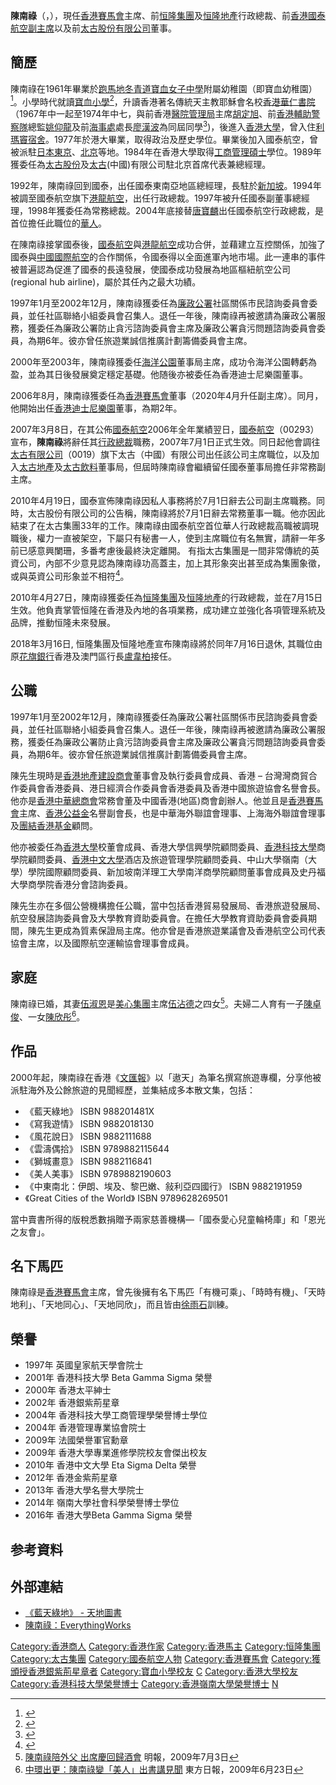 '''陳南祿'''{{GBSHK}}{{JP}}（{{lang-en|Philip Chen Nan-lok}}，{{bd|1955年|catIdx=C陳}}），現任[[香港賽馬會|香港賽馬會]]主席、前[[恒隆集團|恒隆集團]]及[[恒隆地產|恒隆地產]]行政總裁、前[[香港|香港]][[國泰航空|國泰航空]][[副主席|副主席]]以及前[[太古股份有限公司|太古股份有限公司]]董事。

==簡歷==
陳南祿在1961年畢業於[[跑馬地|跑馬地]][[冬青道|冬青道]][[寶血女子中學|寶血女子中學]]附屬幼稚園（即寶血幼稚園）<ref name="畢業典禮 幼園寶血">{{cite news | title=畢業典禮 幼園寶血 | url=https://mmis.hkpl.gov.hk/coverpage/-/coverpage/view?_coverpage_WAR_mmisportalportlet_hsf=%E5%AF%B6%E8%A1%80&_coverpage_WAR_mmisportalportlet_actual_q=%28%20verbatim_dc.collection%3A%28%22Old%5C%20HK%5C%20Newspapers%22%29%20%29%20AND+%28%20%28%20allTermsMandatory%3A%28true%29%20OR+all_dc.title%3A%28%E5%AF%B6%E8%A1%80%29%20OR+all_dc.creator%3A%28%E5%AF%B6%E8%A1%80%29%20OR+all_dc.contributor%3A%28%E5%AF%B6%E8%A1%80%29%20OR+all_dc.subject%3A%28%E5%AF%B6%E8%A1%80%29%20OR+fulltext%3A%28%E5%AF%B6%E8%A1%80%29%20OR+all_dc.description%3A%28%E5%AF%B6%E8%A1%80%29%20%29%20%29&_coverpage_WAR_mmisportalportlet_sort_field=dc.publicationdate_bsort&p_r_p_-1078056564_c=QF757YsWv5%2FH7zGe%2FKF%2BFPjhzfkzMtRU&_coverpage_WAR_mmisportalportlet_o=27&_coverpage_WAR_mmisportalportlet_sort_order=asc&_coverpage_WAR_mmisportalportlet_filter=dc.publicationdate_dt%3A%5B1960-01-01T00%3A00%3A00Z+TO+1969-12-31T15%3A59%3A59Z%5D | page=15 | publisher=華僑日報 | date=1961-07-18 | accessdate=2021-10-24 |quote= }}</ref>。小學時代就讀[[寶血小學|寶血小學]]<ref>{{cite web |url=http://www.etnet.com.hk/www/tc/health/LA66225 |title=頭也不回轉跑道 |date=2020-06-16 |website= |publisher=香港經濟日報 |access-date=2021-10-24 |quote=}}</ref>，升讀香港著名傳統天主教耶穌會名校[[香港華仁書院|香港華仁書院]]（1967年中一起至1974年中七，與前香港[[醫院管理局|醫院管理局]]主席[[胡定旭|胡定旭]]、前[[香港輔助警察隊|香港輔助警察隊]]總監[[姚仰龍|姚仰龍]]及前[[海事處|海事處]]處長[[廖漢波|廖漢波]]為同屆同學<ref>{{cite news |title=香港華仁應屆 畢業學生名單 |url=https://mmis.hkpl.gov.hk/coverpage/-/coverpage/view?_coverpage_WAR_mmisportalportlet_hsf=%E7%95%A2%E6%A5%AD%E5%85%B8%E7%A6%AE&p_r_p_-1078056564_c=QF757YsWv59IJkls4ouG34xoDASvbZbz&_coverpage_WAR_mmisportalportlet_o=224&_coverpage_WAR_mmisportalportlet_actual_q=%28%20verbatim_dc.collection%3A%28%22Old%5C%20HK%5C%20Newspapers%22%29%20%29%20AND+%28%20%28%20allTermsMandatory%3A%28true%29%20OR+all_dc.title%3A%28%E7%95%A2%E6%A5%AD%E5%85%B8%E7%A6%AE%29%20OR+all_dc.creator%3A%28%E7%95%A2%E6%A5%AD%E5%85%B8%E7%A6%AE%29%20OR+all_dc.contributor%3A%28%E7%95%A2%E6%A5%AD%E5%85%B8%E7%A6%AE%29%20OR+all_dc.subject%3A%28%E7%95%A2%E6%A5%AD%E5%85%B8%E7%A6%AE%29%20OR+fulltext%3A%28%E7%95%A2%E6%A5%AD%E5%85%B8%E7%A6%AE%29%20OR+all_dc.description%3A%28%E7%95%A2%E6%A5%AD%E5%85%B8%E7%A6%AE%29%20%29%20%29&_coverpage_WAR_mmisportalportlet_sort_field=dc.publicationdate_bsort&_coverpage_WAR_mmisportalportlet_sort_order=asc&_coverpage_WAR_mmisportalportlet_filter=dc.publicationdate_dt%3A%5B1970-01-01T00%3A00%3A00Z+TO+1979-12-31T15%3A59%3A59Z%5D |page=19 |language= |publisher=華僑日報 | date=1972-11-18 |accessdate=2022-03-29 |quote= }}</ref>)，後進入[[香港大學|香港大學]]，曾入住[[利瑪竇宿舍|利瑪竇宿舍]]。1977年於港大畢業，取得政治及歷史學位。畢業後加入國泰航空，曾被派駐[[日本|日本]][[東京|東京]]、[[北京|北京]]等地。1984年在香港大學取得[[工商管理碩士|工商管理碩士]]學位。1989年獲委任為[[太古股份|太古股份]]及[[太古集團|太古]](中國)有限公司駐北京首席代表兼總經理。

1992年，陳南祿回到國泰，出任國泰東南亞地區總經理，長駐於[[新加坡|新加坡]]。1994年被調至國泰航空旗下[[港龍航空|港龍航空]]，出任行政總裁。1997年被升任國泰副董事總經理，1998年獲委任為常務總裁。2004年底接替[[唐寶麟|唐寶麟]]出任國泰航空行政總裁，是首位擔任此職位的[[華人|華人]]。

在陳南祿接掌國泰後，[[國泰航空|國泰航空]]與[[港龍航空|港龍航空]]成功合併，並藉建立互控關係，加強了國泰與[[中國國際航空|中國國際航空]]的合作關係，令國泰得以全面進軍內地市場。此一連串的事件被普遍認為促進了國泰的長遠發展，使國泰成功發展為地區樞紐航空公司 (regional hub airline)，屬於其任內之最大功績。

1997年1月至2002年12月，陳南祿獲委任為[[廉政公署|廉政公署]]社區關係市民諮詢委員會委員，並任社區聯絡小組委員會召集人。退任一年後，陳南祿再被邀請為廉政公署服務，獲委任為廉政公署防止貪污諮詢委員會主席及廉政公署貪污問題諮詢委員會委員，為期6年。彼亦曾任旅遊業誠信推廣計劃籌備委員會主席。

2000年至2003年，陳南祿獲委任[[海洋公園|海洋公園]]董事局主席，成功令海洋公園轉虧為盈，並為其日後發展奠定穩定基礎。他随後亦被委任為香港迪士尼樂園董事。

2006年8月，陳南祿獲委任為[[香港賽馬會|香港賽馬會]]董事（2020年4月升任副主席）。同月，他開始出任[[香港迪士尼樂園|香港迪士尼樂園]]董事，為期2年。

2007年3月8日，在其公佈[[國泰航空|國泰航空]]2006年全年業績翌日，[[國泰航空|國泰航空]]（00293）宣布，'''陳南祿'''將辭任其[[行政總裁|行政總裁]]職務，2007年7月1日正式生效。同日起他會調往[[太古洋行|太古有限公司]]（0019）旗下太古（中國）有限公司出任該公司主席職位，以及加入[[太古地產|太古地產]]及[[太古飲料|太古飲料]]董事局，但屆時陳南祿會繼續留任國泰董事局擔任非常務副主席。

2010年4月19日，國泰宣佈陳南祿因私人事務將於7月1日辭去公司副主席職務。同時，太古股份有限公司的公告稱，陳南祿將於7月1日辭去常務董事一職。他亦因此結束了在太古集團33年的工作。陳南祿由國泰航空首位華人行政總裁高職被調現職後，權力一直被架空，下屬只有秘書一人，使到主席職位有名無實，請辭一年多前已感意興闌珊，多番考慮後最終決定離開。
有指太古集團是一間非常傳統的英資公司，內部不少意見認為陳南祿功高蓋主，加上其形象突出甚至成為集團象徵，或與英資公司形象並不相符<ref>{{Cite web |url=http://the-sun.on.cc/cnt/news/20100420/00407_010.html |title=陳南祿意興闌珊唔撈太古 |accessdate=2020-07-20 |archive-date=2010-05-26 |archive-url=https://web.archive.org/web/20100526113744/http://the-sun.on.cc/cnt/news/20100420/00407_010.html |dead-url=no }}</ref>。

2010年4月27日，陳南祿獲委任為[[恒隆集團|恒隆集團]]及[[恒隆地產|恒隆地產]]的行政總裁，並在7月15日生效。他負責掌管恒隆在香港及內地的各項業務，成功建立並強化各項管理系統及品牌，推動恒隆未來發展。

2018年3月16日, 恒隆集團及恒隆地產宣布陳南祿將於同年7月16日退休, 其職位由原[[花旗銀行|花旗銀行]]香港及澳門區行長[[盧韋柏|盧韋柏]]接任。

==公職==

1997年1月至2002年12月，陳南祿獲委任為廉政公署社區關係市民諮詢委員會委員，並任社區聯絡小組委員會召集人。退任一年後，陳南祿再被邀請為廉政公署服務，獲委任為廉政公署防止貪污諮詢委員會主席及廉政公署貪污問題諮詢委員會委員，為期6年。彼亦曾任旅遊業誠信推廣計劃籌備委員會主席。

陳先生現時是[[香港地產建設商會|香港地產建設商會]]董事會及執行委員會成員、香港 – 台灣灣商貿合作委員會香港委員、港日經濟合作委員會香港委員及香港中國旅遊協會名譽會長。他亦是[[香港中華總商會|香港中華總商會]]常務會董及中國香港(地區)商會創辦人。他並且是[[香港賽馬會|香港賽馬會]]主席、[[香港公益金|香港公益金]]名譽副會長，也是中華海外聯誼會理事、上海海外聯誼會理事及[[團結香港基金|團結香港基金]]顧問。

他亦被委任為[[香港大學|香港大學]]校董會成員、香港大學信興學院顧問委員、[[香港科技大學|香港科技大學]]商學院顧問委員、[[香港中文大學|香港中文大學]]酒店及旅遊管理學院顧問委員、中山大學嶺南（大學）學院國際顧問委員、新加坡南洋理工大學南洋商學院顧問董事會成員及史丹福大學商學院香港分會諮詢委員。

陳先生亦在多個公營機構擔任公職，當中包括香港貿易發展局、香港旅遊發展局、航空發展諮詢委員會及大學教育資助委員會。在擔任大學教育資助委員會委員期間，陳先生更成為質素保證局主席。他亦曾是香港旅遊業議會及香港航空公司代表協會主席，以及國際航空運輸協會理事會成員。

==家庭==
陳南祿已婚，其妻[[伍淑恩|伍淑恩]]是[[美心集團|美心集團]]主席[[伍沾德|伍沾德]]之四女<ref>[http://www.mpfinance.com/htm/Finance/20090703/News/ek1_ek1d1.htm 陳南祿陪外父 出席慶回歸酒會] {{Wayback|url=http://www.mpfinance.com/htm/Finance/20090703/News/ek1_ek1d1.htm |date=20111010195529 }}明報，2009年7月3日</ref>。夫婦二人育有一子[[陳卓俊|陳卓俊]]、一女[[陳欣彤|陳欣彤]]<ref>[http://orientaldaily.on.cc/cnt/news/20090623/00176_091.html 中環出更：陳南祿變「美人」出書講見聞] {{Wayback|url=http://orientaldaily.on.cc/cnt/news/20090623/00176_091.html |date=20090626065539 }} 東方日報，2009年6月23日</ref>。

==作品==
2000年起，陳南祿在香港《[[文汇报_(香港)|文匯報]]》以「遨天」為筆名撰寫旅遊專欄，分享他被派駐海外及公餘旅遊的見聞經歷，並集結成多本散文集，包括：
*《藍天綠地》 ISBN 988201481X
*《寫我遊情》 ISBN 9882018130 
*《風花說日》 ISBN 9882111688
*《雲濤偶拾》 ISBN 9789882115644
*《獅城畫意》 ISBN 9882116841
*《美人美事》 ISBN 9789882190603
*《中東南北：伊朗、埃及、黎巴嫩、敍利亞四國行》 ISBN 9882191959
*《Great Cities of the World》 ISBN 9789628269501

當中賣書所得的版稅悉數捐贈予兩家慈善機構—「國泰愛心兒童輪椅庫」和「恩光之友會」。

==名下馬匹==
陳南祿是[[香港賽馬會|香港賽馬會]]主席，曾先後擁有名下馬匹「有機可乘」、「時時有機」、「天時地利」、「天地同心」、「天地同欣」，而且皆由[[徐雨石|徐雨石]]訓練。

==榮譽==
* 1997年 英國皇家航天學會院士 
* 2001年 香港科技大學 Beta Gamma Sigma 榮譽 
* 2000年 香港太平紳士 
* 2002年 香港銀紫荊星章 
* 2004年 香港科技大學工商管理學榮譽博士學位 
* 2004年 香港管理專業協會院士  
* 2009年 法國榮譽軍官勳章 
* 2009年 香港大學專業進修學院校友會傑出校友  
* 2010年 香港中文大學 Eta Sigma Delta 榮譽  
* 2012年 香港金紫荊星章 
* 2013年 香港大學名譽大學院士  
* 2014年 嶺南大學社會科學榮譽博士學位
* 2016年 香港大學Beta Gamma Sigma 榮譽 

==参考資料==
<div class="references-small">
<references />
</div>

==外部連結==
*[https://web.archive.org/web/20050310220629/http://www.cosmosbooks.com.hk/topic_3/page_2.asp?bookid=171409 《藍天綠地》 - 天地圖書]
*[http://www.southcn.com/news/hktwma/twmil/200206271854.htm 陳南祿：EverythingWorks] {{Wayback|url=http://www.southcn.com/news/hktwma/twmil/200206271854.htm |date=20050829101045 }}
{{恒隆地產}}
{{太古集團}}

[[Category:香港商人|Category:香港商人]]
[[Category:香港作家|Category:香港作家]]
[[Category:香港馬主|Category:香港馬主]]
[[Category:恒隆集團|Category:恒隆集團]]
[[Category:太古集團|Category:太古集團]]
[[Category:國泰航空人物|Category:國泰航空人物]]
[[Category:香港賽馬會|Category:香港賽馬會]]
[[Category:獲頒授香港銀紫荊星章者|Category:獲頒授香港銀紫荊星章者]]
[[Category:寶血小學校友|Category:寶血小學校友]]
[[Category:香港華仁書院校友|C]]
[[Category:香港大學校友|Category:香港大學校友]]
[[Category:香港科技大學榮譽博士|Category:香港科技大學榮譽博士]]
[[Category:香港嶺南大學榮譽博士|Category:香港嶺南大學榮譽博士]]
[[Category:陳姓|N]]